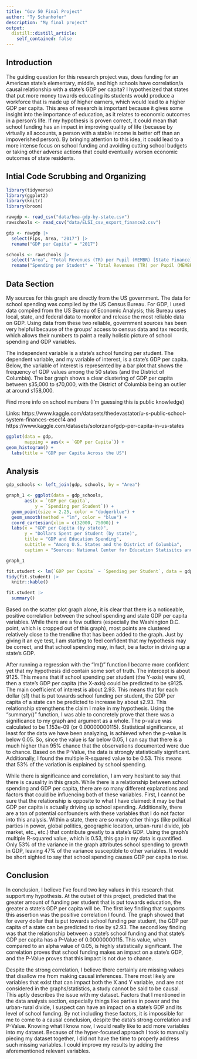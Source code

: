 ```yaml
---
title: "Gov 50 Final Project"
author: "Ty Schanhofer"
description: "My final project"
output:
  distill::distill_article:
    self_contained: false
---
```




## Introduction

The guiding question for this research project was, does funding for an American state's elementary, middle, and high schools have correlation/a causal relationship with a state's GDP per capita? I hypothesized that states that put more money towards educating its students would produce a workforce that is made up of higher earners, which would lead to a higher GDP per capita. This area of research is important because it gives some insight into the importance of education, as it relates to economic outcomes in a person’s life. If my hypothesis is proven correct, it could mean that school funding has an impact in improving quality of life (because by virtually all accounts, a person with a stable income is better off than an impoverished person). By bringing attention to this idea, it could lead to a more intense focus on school funding and avoiding cutting school budgets or taking other adverse actions that could eventually worsen economic outcomes of state residents.
  



## Intial Code Scrubbing and Organizing

```r
library(tidyverse)
library(ggplot2)
library(knitr)
library(broom)
```


```r
rawgdp <- read_csv("data/bea-gdp-by-state.csv")
rawschools <- read_csv("data/ELSI_csv_export_finance2.csv")
```


```r
gdp <- rawgdp |>
  select(Fips, Area, "2017") |>
  rename("GDP per Capita" = "2017")
```
```r
schools <- rawschools |>
  select("Area", "Total Revenues (TR) per Pupil (MEMBR) [State Finance] 2016-17")|>
  rename("Spending per Student" = `Total Revenues (TR) per Pupil (MEMBR) [State Finance] 2016-17`)

```


## Data Section

  My sources for this graph are directly from the US government. The data for school spending was compiled by the US Census Bureau. For GDP, I used data compiled from the US Bureau of Economic Analysis; this Bureau uses local, state, and federal data to monitor and release the most reliable data on GDP. Using data from these two reliable, government sources has been very helpful because of the groups’ access to census data and tax records, which allows their numbers to paint a really holistic picture of school spending and GDP variables.
  
  The independent variable is a state’s school funding per student. The dependent variable, and my variable of interest, is a state’s GDP per capita. Below, the variable of interest is represented by a bar plot that shows the frequency of GDP values among the 50 states (and the District of Columbia). The bar graph shows a clear clustering of GDP per capita between `$`35,000 to `$`70,000, with the District of Columbia being an outlier at around `$`158,000. 

Find more info on school numbers (I'm guessing this is public knowledge)

Links: https://www.kaggle.com/datasets/thedevastator/u-s-public-school-system-finances-esec14 and https://www.kaggle.com/datasets/solorzano/gdp-per-capita-in-us-states


```r
ggplot(data = gdp,
       mapping = aes(x = `GDP per Capita`)) +
geom_histogram() +
  labs(title = "GDP per Capita Across the US")
```




## Analysis
```r
gdp_schools <- left_join(gdp, schools, by = "Area")
```



```r
graph_1 <- ggplot(data = gdp_schools,
       aes(x = `GDP per Capita`,
           y = `Spending per Student`)) +
  geom_point(size = 2.25, color = "dodgerblue") +
  geom_smooth(method = "lm", color = "blue") +
  coord_cartesian(xlim = c(32000, 75000)) +
  labs(x = "GDP per Capita (by state)",
       y = "Dollars Spent per Student (by state)",
       title = "GDP and Education Spending",
       subtitle = "Among U.S. States and the District of Columbia",
       caption = "Sources: National Center for Education Statisitcs and the Bureau of Economic Analysis") 

graph_1
```


```r
fit.student <- lm(`GDP per Capita` ~ `Spending per Student`, data = gdp_schools)
tidy(fit.student) |>
  knitr::kable()

fit.student |>
  summary()
```


  Based on the scatter plot graph alone, it is clear that there is a noticeable, positive correlation between the school spending and state GDP per capita variables. While there are a few outliers (especially the Washington D.C. point, which is cropped out of this graph), most points are clustered relatively close to the trendline that has been added to the graph. Just by giving it an eye test, I am starting to feel confident that my hypothesis may be correct, and that school spending may, in fact, be a factor in driving up a state's GDP.
  
  After running a regression with the "lm()" function I became more confident yet that my hypothesis did contain some sort of truth. The intercept is about 9125. This means that if school spending per student (the Y-axis) were `$`0, then a state's GDP per capita (the X-axis) could be predicted to be `$`9125. The main coefficient of interest is about 2.93. This means that for each dollar (`$`1) that is put towards school funding per student, the GDP per capita of a state can be predicted to increase by about `$`2.93. This relationship strengthens the claim I make in my hypothesis. Using the "summary()" function, I was able to concretely prove that there was a significance to my graph and argument as a whole. The p-value was calculated to be 1.153e-09 (or 0.00000000115). Statistical significance, at least for the data we have been analyzing, is achieved when the p-value is below 0.05. So, since the value is far below 0.05, I can say that there is a much higher than 95% chance that the observations documented were due to chance. Based on the P-Value, the data is strongly statistically significant. Additionally, I found the multiple R-squared value to be 0.53. This means that 53% of the variation is explained by school spending.
  
  While there is significance and correlation, I am very hesitant to say that there is causality in this graph. While there is a relationship between school spending and GDP per capita, there are so many different explanations and factors that could be influencing both of these variables. First, I cannot be sure that the relationship is opposite to what I have claimed: it may be that GDP per capita is actually driving up school spending. Additionally, there are a ton of potential confounders with these variables that I do not factor into this analysis. Within a state, there are so many other things (like political parties in power, global politics, geographic location, urban-rural divide, job market, etc., etc.) that contribute greatly to a state's GDP. Using the graph's multiple R-squared value, which is 0.53, this gap in my data is quantified. Only 53% of the variance in the graph attributes school spending to growth in GDP, leaving 47% of the variance susceptible to other variables. It would be short sighted to say that school spending causes GDP per capita to rise.




## Conclusion

 In conclusion, I believe I've found two key values in this research that support my hypothesis. At the outset of this project, predicted that the greater amount of funding per student that is put towards education, the greater a state's GDP per capita will be. The first key finding that supports this assertion was the positive correlation I found. The graph showed that for every dollar that is put towards school funding per student, the GDP per capita of a state can be predicted to rise by `$`2.93. The second key finding was that the relationship between a state's school funding and that state's GDP per capita has a P-Value of 0.00000000115. This value, when compared to an alpha value of 0.05, is highly statistically significant. The correlation proves that school funding makes an impact on a state's GDP, and the P-Value proves that this impact is not due to chance.
 
 Despite the strong correlation, I believe there certainly are missing values that disallow me from making causal inferences. There most likely are variables that exist that can impact both the X and Y variable, and are not considered in the graphs/statistics, a study cannot be said to be causal. This aptly describes the issue with my dataset. Factors that I mentioned in the data analysis section, especially things like parties in power and the urban-rural divide, I suspect can have an impact on a state's GDP and its level of school funding. By not including these factors, it is impossible for me to come to a causal conclusion, despite the data's strong correlation and P-Value. Knowing what I know now, I would really like to add more variables into my dataset. Because of the hyper-focused approach I took to manually piecing my dataset together, I did not have the time to properly address such missing variables. I could improve my results by adding the aforementioned relevant variables.